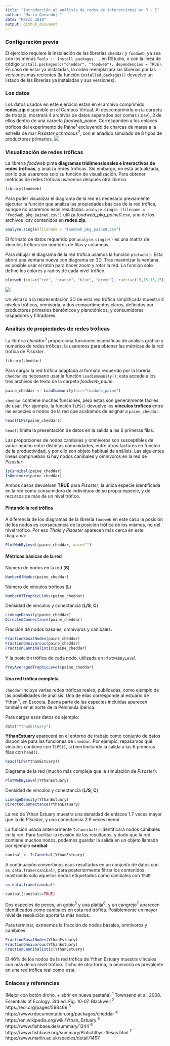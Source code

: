 ```yaml
---
title: "Introducción al análisis de redes de interacciones en R - I"
author: "Mario Quevedo; "
date: "Marzo 2019"
output: github_document
---
```



### Configuración previa

El ejercicio requiere la instalación de las librerías `cheddar` y `foodweb`, ya sea con los menús `Tools :: Install packages...` en RStudio, o con la línea de código `install.packages(c("cheddar", "foodweb"), dependencies = TRUE)`. En caso de estar ya instaladas, la orden reemplazará las librerías por las versiones más recientes (la función `installed.packages()` devuelve un listado de las librerías ya instaladas y sus versiones).

### Los datos

Los datos usados en este ejercicio están en el archivo comprimido **redes.zip** disponible en el Campus Virtual. Al descomprimirlo en la carpeta de trabajo, mostrará 4 archivos de datos separados por comas (.csv), 3 de ellos dentro de una carpeta *foodweb_paine*. Corresponden a los enlaces tróficos del experimento de Paine^1^ excluyendo de charcas de marea a la estrella de mar *Pisaster ochraceus*^2^, con el añadido simulado de 8 tipos de productores primarios.
![](paine_starfish.png)

### Visualización de redes tróficas

La librería *foodweb* pinta **diagramas tridimensionales e interactivos de redes tróficas**, y analiza redes tróficas. Sin embargo, no está actualizada, por lo que usaremos solo su función de visualización. Para obtener métricas de redes tróficas usaremos después otra librería.

```r
library(foodweb)
```

Para poder visualizar el diagrama de la red es necesario previamente ejecutar la función que analiza las propiedades básicas de la red trófica, aunque no usaremos esos resultados: `analyse.single (filename = "foodweb_pkg_paine0.csv")` utiliza *foodweb_pkg_paine0.csv*, uno de los archivos .csv contenidos en **redes.zip**.

```r
analyse.single(filename = "foodweb_pkg_paine0.csv")
```

El formato de datos requerido por `analyse.single()` es una matriz de vínculos tróficos sin nombres de filas y columnas.

Para dibujar el diagrama de la red trófica usamos la función `plotweb()`. Esta abrirá una ventana nueva con diagrama en 3D. Tras maximizar la ventana, es posible usar el ratón para hacer *zoom* y rotar la red. La función solo define los colores y radios de cada nivel trófico.

```r
plotweb (col=c("red", "orange", "blue", "green"), radii=c(15,15,15,15))
```

![](paine_starfish_3d.png)

Un vistazo a la representación 3D de esta red trófica simplificada muestra 4 niveles tróficos, omnivoría, y dos compartimentos claros, definidos por productores primarios bentónicos y planctónicos, y consumidores raspadores y filtradores.

### Análisis de propiedades de redes tróficas

La librería *cheddar*^3^ proporciona funciones específicas de análisis gráfico y numérico de redes tróficas; la usaremos para obtener las métricas de la red trófica de *Pisaster*.

```r
library(cheddar)
```

Para cargar la red trófica adaptada al formato requerido por la librería `cheddar` es necesario usar la función `LoadCommunity()`; esta accede a los tres archivos de texto de la carpeta *foodweb_paine*:

```r
paine_cheddar <- LoadCommunity(dir="foodweb_paine")
```

`cheddar` contiene muchas funciones, pero estas son generalmente fáciles de usar. Por ejemplo, la función `TLPS()` devuelve los **vínculos tróficos** entre las especies o nodos de la red que acabamos de asignar a `paine_cheddar`:

```r
head(TLPS(paine_cheddar))
```

`head()` limita la presentación de datos en la salida a las 6 primeras filas.

Las proporciones de nodos caníbales y omnívoros son susceptibles de variar mucho entre distintas comunidades, entre otros factores en función de la productividad, y por ello son objeto habitual de análisis. Las siguientes líneas comprueban si hay nodos caníbales y omnívoros en la red de *Pisaster*: 

```r
IsCannibal(paine_cheddar)
IsOmnivore(paine_cheddar)
```

Ambos casos devuelven **TRUE** para *Pisaster*, la única especie identificada en la red como consumidora de individuos de su propia especie, y de recursos de más de un nivel trófico.

#### Pintando la red trófica

A diferencia de los diagramas de la librería `foodweb` en este caso la posición de los nodos es consecuencia de la posición trófica de los mismos, no del nivel trófico. Por eso *Thais* y *Pisaster* aparecen más cerca en este diagrama:

```r
PlotWebByLevel(paine_cheddar, main="")
```

#### Métricas básicas de la red

Número de nodos en la red (**S**)
```r
NumberOfNodes(paine_cheddar)
```

Número de vínculos tróficos (**L**)
```r
NumberOfTrophicLinks(paine_cheddar)
```

Densidad de vínculos y conectancia (**L/S**, **C**)
```r
LinkageDensity(paine_cheddar)
DirectedConnectance(paine_cheddar)
```

Fracción de nodos basales, omnívoros y caníbales:
```r
FractionBasalNodes(paine_cheddar)
FractionOmnivorous(paine_cheddar)
FractionCannibalistic(paine_cheddar)
```

Y la posición trófica de cada nodo, utilizada en `PlotWebByLevel`
```r
PreyAveragedTrophicLevel(paine_cheddar) 
```

#### Una red trófica completa
`cheddar` incluye varias redes tróficas reales, publicadas, como ejemplo de las posibilidades de análisis. Una de ellas corresponde al estuario de Ythan^4^, en Escocia. Buena parte de las especies incluidas aparecen también en el norte de la Península Ibérica.

Para cargar esos datos de ejemplo:

```r
data("YthanEstuary")
```

**YthanEstuary** aparecerá en el entorno de trabajo como conjunto de datos disponible para las funciones de `cheddar`. Por ejemplo, repasamos qué vínculos contiene con `TLPS()`, si bien limitando la salida a las 6 primeras filas con `head()`. 

```r
head(TLPS(YthanEstuary))
```

Diagrama de la red (mucho más compleja que la simulación de *Pisaster*):

```r
PlotWebByLevel(YthanEstuary)
```

Densidad de vínculos y conectancia (**L/S**, **C**)
```r
LinkageDensity(YthanEstuary)
DirectedConnectance(YthanEstuary)
```

La red de Ythan Estuary muestra una densidad de enlaces 1.7 veces mayor que la de *Pisaster*, y una conectancia 2.9 veces menor.

La función usada anteriormente `IsCannibal()` identificará nodos caníbales en la red. Para facilitar la revisión de los resultados, y dado que la red contiene muchos nodos, podemos guardar la salida en un objeto llamado por ejemplo **canibal**:

```r
canibal <- IsCannibal(YthanEstuary)
```

A continuación convertimos esos resultados en un conjunto de datos con `as.data.frame(canibal)`, para posteriormente filtrar los contenidos mostrando solo aquellos nodos etiquetados como caníbales con `TRUE`: 

```r
as.data.frame(canibal)
```

```r
canibal[canibal==TRUE]
```

Dos especies de peces, un gobio^5^ y una platija^6^, y un cangrejo^7^ aparecen identificados como caníbales en esta red trófica. Posiblemente un mayor nivel de resolución aportaría más nodos.

Para terminar, extraemos la fracción de nodos basales, omnívoros y caníbales:
```r
FractionBasalNodes(YthanEstuary)
FractionOmnivorous(YthanEstuary)
FractionCannibalistic(YthanEstuary)
```

El 46% de los nodos de la red trófica de Ythan Estuary muestra vínculos con más de un nivel trófico. Dicho de otra forma, la omnivoría es prevalente en una red trófica real como esta.

### Enlaces y referencias
(Mejor con botón drcho. + abrir en nueva pestaña)
^1^ Townsend et al. 2008. Essentials of Ecology. 3rd ed. Fig. 10-07. Blackwell
^2^ https://eol.org/pages/598469
^3^ https://www.rdocumentation.org/packages/cheddar
^4^ https://en.wikipedia.org/wiki/Ythan_Estuary
^5^ https://www.fishbase.de/summary/1344
^6^ https://www.fishbase.org/summary/Platichthys-flesus.html
^7^ https://www.marlin.ac.uk/species/detail/1497